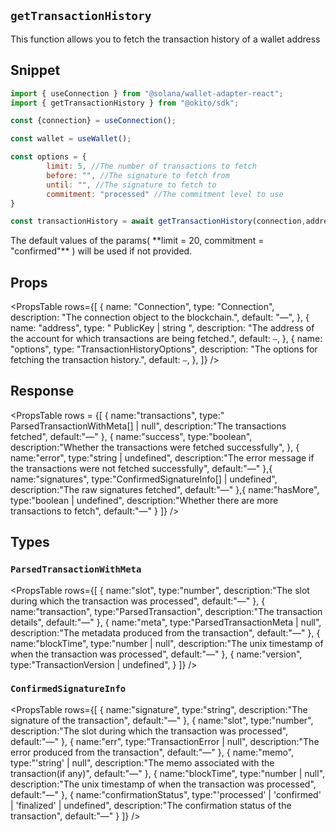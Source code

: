 
## `getTransactionHistory`

This function allows you to fetch the transaction history of a wallet address

## Snippet

``` jsx filename="page.tsx"
import { useConnection } from "@solana/wallet-adapter-react";
import { getTransactionHistory } from "@okito/sdk";

const {connection} = useConnection();

const wallet = useWallet();

const options = {
        limit: 5, //The number of transactions to fetch
        before: "", //The signature to fetch from
        until: "", //The signature to fetch to
        commitment: "processed" //The commitment level to use
}

const transactionHistory = await getTransactionHistory(connection,address,options)
```

<Callout type="warning">
The default values of the params( **limit = 20, commitment = "confirmed"** ) will be used if not provided.
</Callout>


## Props

<PropsTable
  rows={[
    {
      name: "Connection",
      type: "Connection",
      description: "The connection object to the blockchain.",
      default: "—",
    },
    {
      name: "address",
      type: " PublicKey | string ",
      description: "The address of the account for which transactions are being fetched.",
      default: `—`,
    },
    {
      name: "options",
      type: "TransactionHistoryOptions",
      description: "The options for fetching the transaction history.",
      default: `—`,
    },
  ]}
/>



## Response

<PropsTable
  rows = {[
    {
      name:"transactions",
      type:"  ParsedTransactionWithMeta[] | null",
      description:"The transactions fetched",
      default:"—"
    },
    {
      name:"success",
      type:"boolean",
      description:"Whether the transactions were fetched successfully",
    },
    {
      name:"error",
      type:"string | undefined",
      description:"The error message if the transactions were not fetched successfully",
      default:"—"
    },{
     name:"signatures",
     type:"ConfirmedSignatureInfo[] | undefined",
     description:"The raw signatures fetched",
     default:"—"
    },{
        name:"hasMore",
        type:"boolean | undefined",
        description:"Whether there are more transactions to fetch",
        default:"—"
    }
  ]}
/>





## Types 

### `ParsedTransactionWithMeta`

<PropsTable
 rows={[
    {
        name:"slot",
        type:"number",
        description:"The slot during which the transaction was processed",
        default:"—"
    },
    {
        name:"transaction",
        type:"ParsedTransaction",
        description:"The transaction details",
        default:"—"
    },
    {
        name:"meta",
        type:"ParsedTransactionMeta | null",
        description:"The metadata produced from the transaction",
        default:"—"
    },
    {
        name:"blockTime",
        type:"number | null",
        description:"The unix timestamp of when the transaction was processed",
        default:"—"
    },
    {
        name:"version",
        type:"TransactionVersion | undefined",
    }
 ]}
/>





### `ConfirmedSignatureInfo`


<PropsTable
 rows={[
    {
        name:"signature",
        type:"string",
        description:"The signature of the transaction",
        default:"—"
    },
    {
        name:"slot",
        type:"number",
        description:"The slot during which the transaction was processed",
        default:"—"
    },
    {
        name:"err",
        type:"TransactionError | null",
        description:"The error produced from the transaction",
        default:"—"
    },
    {
        name:"memo",
        type:"'string' | null",
        description:"The memo associated with the transaction(if any)",
        default:"—"
    },
    {
        name:"blockTime",
        type:"number | null",
        description:"The unix timestamp of when the transaction was processed",
        default:"—"
    },
    {
        name:"confirmationStatus",
        type:"'processed' | 'confirmed' | 'finalized' | undefined",
        description:"The confirmation status of the transaction",
        default:"—"
    }
 ]}
/>
